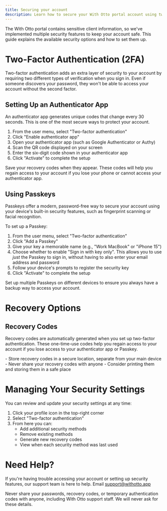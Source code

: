 ```yaml
---
title: Securing your account
description: Learn how to secure your With Otto portal account using two-factor authentication, Passkeys, and recovery codes. Step-by-step setup guide with security best practices for accountants and bookkeepers
---
```




The With Otto portal contains sensitive client information, so we've implemented multiple security features to keep your account safe. This guide explains the available security options and how to set them up.

# Two-Factor Authentication (2FA)
Two-factor authentication adds an extra layer of security to your account by requiring two different types of verification when you sign in. Even if someone discovers your password, they won't be able to access your account without the second factor.

<ClickableImage src={mfaHomeImage} alt="Two-factor authentication setup page showing options for authenticator app and Passkey, with a green security recommendation banner at the top"/>

## Setting Up an Authenticator App
An authenticator app generates unique codes that change every 30 seconds. This is one of the most secure ways to protect your account.

1. From the user menu, select "Two-factor authentication"
2. Click "Enable authenticator app"
3. Open your authenticator app (such as Google Authenticator or Authy)
4. Scan the QR code displayed on your screen
5. Enter the six-digit code shown in your authenticator app
6. Click "Activate" to complete the setup

<ClickableImage src={activateAuthenticatorImage} alt="Authenticator app setup screen displaying a QR code for scanning and an input field for verification code entry"/>

<Aside type="caution">
    Save your recovery codes when they appear. These codes will help you regain access to your account if you lose your
    phone or cannot access your authenticator app.
</Aside>

## Using Passkeys
Passkeys offer a modern, password-free way to secure your account using your device's built-in security features, such as fingerprint scanning or facial recognition.

To set up a Passkey:
1. From the user menu, select "Two-factor authentication"
2. Click "Add a Passkey"
3. Give your key a memorable name (e.g., "Work MacBook" or "iPhone 15")
4. Choose whether to enable "Sign in with key only". This allows you to use _just_ the Passkey to sign in, without having to also enter your email address and password
5. Follow your device's prompts to register the security key
6. Click "Activate" to complete the setup

<ClickableImage src={addPasskeyImage} alt="Passkey setup form with a text field to name your key and a checkbox option for key-only sign in"/>

<Aside type="tip">
    Set up multiple Passkeys on different devices to ensure you always have a backup way to access your account.
</Aside>


# Recovery Options
## Recovery Codes
Recovery codes are automatically generated when you set up two-factor authentication. These one-time-use codes help you regain access to your account if you lose access to your authenticator app or Passkey.

<Aside type="tip">
    - Store recovery codes in a secure location, separate from your main device
    - Never share your recovery codes with anyone
    - Consider printing them and storing them in a safe place
</Aside>

# Managing Your Security Settings
You can review and update your security settings at any time:

1. Click your profile icon in the top-right corner
2. Select "Two-factor authentication"
3. From here you can:
    - Add additional security methods
    - Remove existing methods
    - Generate new recovery codes
    - View when each security method was last used

<ClickableImage src={userMenuImage} alt="Expanded user menu showing security options including Practice settings, Your settings, email and password changes, and Two-factor authentication"/>

# Need Help?
If you're having trouble accessing your account or setting up security features, our support team is here to help. Email support@withotto.app

<Aside type="caution">
    Never share your passwords, recovery codes, or temporary authentication codes with anyone, including With Otto
    support staff. We will never ask for these details.
</Aside>
